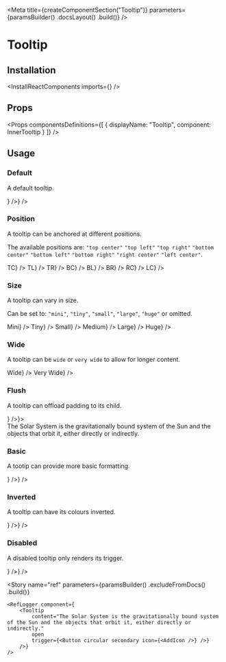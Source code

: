 
<Meta
    title={createComponentSection("Tooltip")}
    parameters={paramsBuilder()
        .docsLayout(<ReactComponentsLayout semanticPath="/modules/popup" />)
        .build()}
/>

# Tooltip

## Installation

<InstallReactComponents imports={<Imports />} />

## Props

<HocWarning componentName="Popup" semanticPath="/modules/popup" />

<Props
    componentsDefinitions={[
        { displayName: "Tooltip", component: InnerTooltip }
    ]}
/>

## Usage

### Default

A default tooltip.

<Preview>
    <Story name="default">
        <Tooltip
            content="The Solar System is the gravitationally bound system of the Sun and the objects that orbit it, either directly or indirectly."
            trigger={<Button circular icon={<AddIcon />} />}
        />
    </Story>
</Preview>

### Position

A tooltip can be anchored at different positions.

The available positions are: `"top center"` `"top left"` `"top right"` `"bottom center"` `"bottom left"` `"bottom right"` `"right center"` `"left center"`.

<Preview>
    <Story name="position">
        <div className="flex items-space-between">
            <Tooltip position="top center" content="The Solar System is the gravitationally bound system of the Sun and the objects that orbit it, either directly or indirectly." trigger={<Label circular size="large">TC</Label>} />
            <Tooltip position="top left" content="The Solar System is the gravitationally bound system of the Sun and the objects that orbit it, either directly or indirectly." trigger={<Label circular size="large">TL</Label>} />
            <Tooltip position="top right" content="The Solar System is the gravitationally bound system of the Sun and the objects that orbit it, either directly or indirectly." trigger={<Label circular size="large">TR</Label>} />
            <Tooltip position="bottom center" content="The Solar System is the gravitationally bound system of the Sun and the objects that orbit it, either directly or indirectly." trigger={<Label circular size="large">BC</Label>} />
            <Tooltip position="bottom left" content="The Solar System is the gravitationally bound system of the Sun and the objects that orbit it, either directly or indirectly." trigger={<Label circular size="large">BL</Label>} />
            <Tooltip position="bottom right" content="The Solar System is the gravitationally bound system of the Sun and the objects that orbit it, either directly or indirectly." trigger={<Label circular size="large">BR</Label>} />
            <Tooltip position="right center" content="The Solar System is the gravitationally bound system of the Sun and the objects that orbit it, either directly or indirectly." trigger={<Label circular size="large">RC</Label>} />
            <Tooltip position="left center" content="The Solar System is the gravitationally bound system of the Sun and the objects that orbit it, either directly or indirectly." trigger={<Label circular size="large">LC</Label>} />
        </div>
    </Story>
</Preview>

### Size

A tooltip can vary in size.

Can be set to: `"mini"`, `"tiny"`, `"small"`, `"large"`, `"huge"` or omitted.

<Preview>
    <Story name="size">
        <div className="flex items-space-between">
            <Tooltip size="mini" content="The Solar System is the gravitationally bound system of the Sun and the objects that orbit it, either directly or indirectly." trigger={<Label>Mini</Label>} />
            <Tooltip size="tiny" content="The Solar System is the gravitationally bound system of the Sun and the objects that orbit it, either directly or indirectly." trigger={<Label>Tiny</Label>} />
            <Tooltip size="small" content="The Solar System is the gravitationally bound system of the Sun and the objects that orbit it, either directly or indirectly." trigger={<Label>Small</Label>} />
            <Tooltip content="The Solar System is the gravitationally bound system of the Sun and the objects that orbit it, either directly or indirectly." trigger={<Label>Medium</Label>} />
            <Tooltip size="large" content="The Solar System is the gravitationally bound system of the Sun and the objects that orbit it, either directly or indirectly." trigger={<Label>Large</Label>} />
            <Tooltip size="huge" content="The Solar System is the gravitationally bound system of the Sun and the objects that orbit it, either directly or indirectly." trigger={<Label>Huge</Label>} />
        </div>
    </Story>
</Preview>

### Wide

A tooltip can be `wide` or `very wide` to allow for longer content.

<Preview>
    <Story name="wide">
        <div className="flex items-space-between">
            <Tooltip
                wide
                content="The Solar System is the gravitationally bound system of the Sun and the objects that orbit it, either directly or indirectly."
                trigger={<Label>Wide</Label>}
            />
            <Tooltip
                wide="very"
                content="The Solar System is the gravitationally bound system of the Sun and the objects that orbit it, either directly or indirectly."
                trigger={<Label>Very Wide</Label>}
            />
        </div>
    </Story>
</Preview>

### Flush

A tooltip can offload padding to its child.

<Preview>
    <Story name="flush">
        <Tooltip flush trigger={<Button circular icon={<AddIcon />} />}>
            <div className="pa10">
                The Solar System is the gravitationally bound system of the Sun and the objects that orbit it, either directly or indirectly.
            </div>
        </Tooltip>
    </Story>
</Preview>

### Basic

A tootip can provide more basic formatting.

<Preview>
    <Story name="basic">
        <Tooltip
            basic
            content="The Solar System is the gravitationally bound system of the Sun and the objects that orbit it, either directly or indirectly."
            trigger={<Button circular icon={<AddIcon />} />}
        />
    </Story>
</Preview>

### Inverted

A tooltip can have its colours inverted.

<Preview>
    <Story name="inverted">
        <Tooltip
            inverted
            content="The Solar System is the gravitationally bound system of the Sun and the objects that orbit it, either directly or indirectly."
            trigger={<Button circular icon={<AddIcon />} />}
        />
    </Story>
</Preview>

### Disabled

A disabled tooltip only renders its trigger.

<Preview>
    <Story name="disabled">
        <Tooltip
            disabled
            content="The Solar System is the gravitationally bound system of the Sun and the objects that orbit it, either directly or indirectly."
            trigger={<Button circular icon={<AddIcon />} />}
        />
    </Story>
</Preview>

<Story
    name="ref"
    parameters={paramsBuilder()
        .excludeFromDocs()
        .build()}
>
    <RefLogger component={
        <Tooltip
            content="The Solar System is the gravitationally bound system of the Sun and the objects that orbit it, either directly or indirectly."
            open
            trigger={<Button circular secondary icon={<AddIcon />} />}
        />}
    />
</Story>

